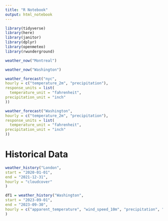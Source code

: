 ```yaml
---
title: "R Notebook"
output: html_notebook
---
```


```r
library(tidyverse)
library(here)
library(janitor)
library(dplyr)
library(openmeteo)
library(rwunderground)
```


```r
weather_now("Montreal")
```

```r
weather_now("Washington")
```

```r
weather_forecast("nyc",
hourly = c("temperature_2m", "precipitation"),
response_units = list(
  temperature_unit = "fahrenheit",
precipitation_unit = "inch"
))
```

```r
weather_forecast("Washington",
hourly = c("temperature_2m", "precipitation"),
response_units = list(
  temperature_unit = "fahrenheit",
precipitation_unit = "inch"
))
```

# Historical Data
```r
weather_history("London",
start = "2020-01-01",
end = "2021-12-31",
hourly = "cloudcover"
)
```

```r
df1 = weather_history("Washington",
start = "2023-09-01",
end = "2023-09-30",
hourly = c("apparent_temperature", "wind_speed_10m", "precipitation", "rain")
)
```
```r

```


